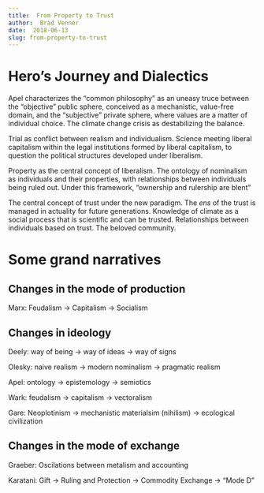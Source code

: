 ```yaml
---
title:  From Property to Trust
author:  Brad Venner
date:  2018-06-13
slug: from-property-to-trust
---
```



# Hero's Journey and Dialectics
Apel characterizes the "common philosophy" as an uneasy truce between the "objective" public sphere, conceived as a mechanistic, value-free domain, and the "subjective" private sphere, where values are a matter of individual choice.  The climate change crisis as destabilizing the balance.  

Trial as conflict between realism and individualism.  Science meeting liberal capitalism within the legal institutions formed by liberal capitalism, to question the political structures developed under liberalism.  

Property as the central concept of liberalism.  The ontology of nominalism as individuals and their properties, with relationships between individuals being ruled out.  Under this framework, "ownership and rulership are blent"  

The central concept of trust under the new paradigm.  The *ens* of the trust is managed in actuality for future generations.  Knowledge of climate as a social process that is scientific and can be trusted.  Relationships between individuals based on trust.  The beloved community. 

# Some grand narratives

## Changes in the mode of production
Marx:  Feudalism -> Capitalism -> Socialism

## Changes in ideology

Deely:  way of being -> way of ideas -> way of signs

Olesky:  naive realism -> modern nominalism -> pragmatic realism

Apel:  ontology -> epistemology -> semiotics

Wark:  feudalism -> capitalism -> vectoralism

Gare:  Neoplotinism -> mechanistic materialsim (nihilism) -> ecological civilization

## Changes in the mode of exchange

Graeber:  Oscilations between metalism and accounting

Karatani:  Gift -> Ruling and Protection -> Commodity Exchange -> "Mode D"

